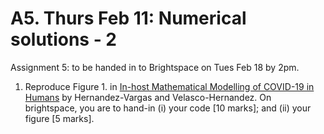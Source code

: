 # A5. Thurs Feb 11: Numerical solutions - 2

Assignment 5: to be handed in to Brightspace on Tues Feb 18 by 2pm.

1. Reproduce Figure 1. in [In-host Mathematical Modelling of COVID-19 in Humans](https://www-ncbi-nlm-nih-gov.qe2a-proxy.mun.ca/pmc/articles/PMC7526677/) by Hernandez-Vargas and Velasco-Hernandez. On brightspace, you are to hand-in (i) your code [10 marks]; and (ii) your figure [5 marks].

